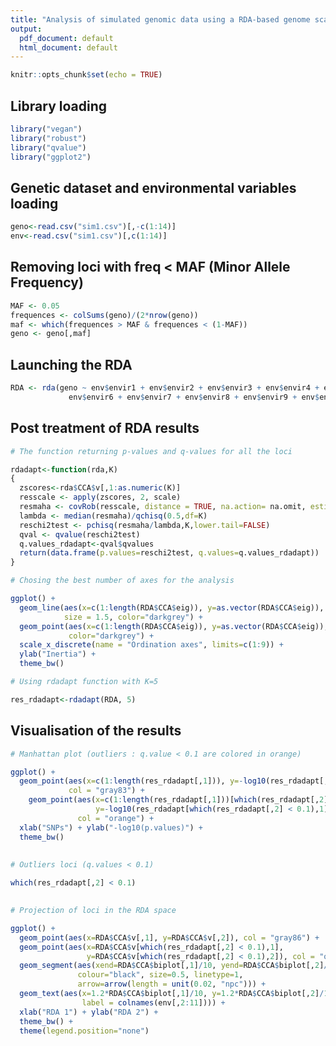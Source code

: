 ```yaml
---
title: "Analysis of simulated genomic data using a RDA-based genome scan approach"
output:
  pdf_document: default
  html_document: default
---
```


```r
knitr::opts_chunk$set(echo = TRUE)
```

##
## Library loading 

```r
library("vegan")
library("robust")
library("qvalue")
library("ggplot2")
```

## Genetic dataset and environmental variables loading

```r
geno<-read.csv("sim1.csv")[,-c(1:14)]
env<-read.csv("sim1.csv")[,c(1:14)]
```

## Removing loci with freq < MAF (Minor Allele Frequency)

```r
MAF <- 0.05
frequences <- colSums(geno)/(2*nrow(geno))
maf <- which(frequences > MAF & frequences < (1-MAF))
geno <- geno[,maf]
```

## Launching the RDA

```r
RDA <- rda(geno ~ env$envir1 + env$envir2 + env$envir3 + env$envir4 + env$envir5 + 
             env$envir6 + env$envir7 + env$envir8 + env$envir9 + env$envir10,  env)
```

## Post treatment of RDA results

```r
# The function returning p-values and q-values for all the loci

rdadapt<-function(rda,K)
{
  zscores<-rda$CCA$v[,1:as.numeric(K)]
  resscale <- apply(zscores, 2, scale)
  resmaha <- covRob(resscale, distance = TRUE, na.action= na.omit, estim="pairwiseGK")$dist
  lambda <- median(resmaha)/qchisq(0.5,df=K)
  reschi2test <- pchisq(resmaha/lambda,K,lower.tail=FALSE)
  qval <- qvalue(reschi2test)
  q.values_rdadapt<-qval$qvalues
  return(data.frame(p.values=reschi2test, q.values=q.values_rdadapt))
}

```
```r
# Chosing the best number of axes for the analysis
```
```r

ggplot() +
  geom_line(aes(x=c(1:length(RDA$CCA$eig)), y=as.vector(RDA$CCA$eig)), linetype="dotted", 
            size = 1.5, color="darkgrey") +
  geom_point(aes(x=c(1:length(RDA$CCA$eig)), y=as.vector(RDA$CCA$eig)), size = 3, 
             color="darkgrey") +
  scale_x_discrete(name = "Ordination axes", limits=c(1:9)) +
  ylab("Inertia") +
  theme_bw()
```
```r
# Using rdadapt function with K=5 

res_rdadapt<-rdadapt(RDA, 5)
```

## Visualisation of the results

```r
# Manhattan plot (outliers : q.value < 0.1 are colored in orange)
```
```r
ggplot() +
  geom_point(aes(x=c(1:length(res_rdadapt[,1])), y=-log10(res_rdadapt[,1])), 
             col = "gray83") +
    geom_point(aes(x=c(1:length(res_rdadapt[,1]))[which(res_rdadapt[,2] < 0.1)], 
                   y=-log10(res_rdadapt[which(res_rdadapt[,2] < 0.1),1])), 
               col = "orange") +
  xlab("SNPs") + ylab("-log10(p.values)") +
  theme_bw()
```
##
```r
# Outliers loci (q.values < 0.1)

which(res_rdadapt[,2] < 0.1)
```
##
```r
# Projection of loci in the RDA space
```
```r
ggplot() +
  geom_point(aes(x=RDA$CCA$v[,1], y=RDA$CCA$v[,2]), col = "gray86") +
  geom_point(aes(x=RDA$CCA$v[which(res_rdadapt[,2] < 0.1),1], 
                 y=RDA$CCA$v[which(res_rdadapt[,2] < 0.1),2]), col = "orange") +
  geom_segment(aes(xend=RDA$CCA$biplot[,1]/10, yend=RDA$CCA$biplot[,2]/10, x=0, y=0), 
               colour="black", size=0.5, linetype=1, 
               arrow=arrow(length = unit(0.02, "npc"))) +
  geom_text(aes(x=1.2*RDA$CCA$biplot[,1]/10, y=1.2*RDA$CCA$biplot[,2]/10, 
                label = colnames(env[,2:11]))) +
  xlab("RDA 1") + ylab("RDA 2") +
  theme_bw() +
  theme(legend.position="none")

```
